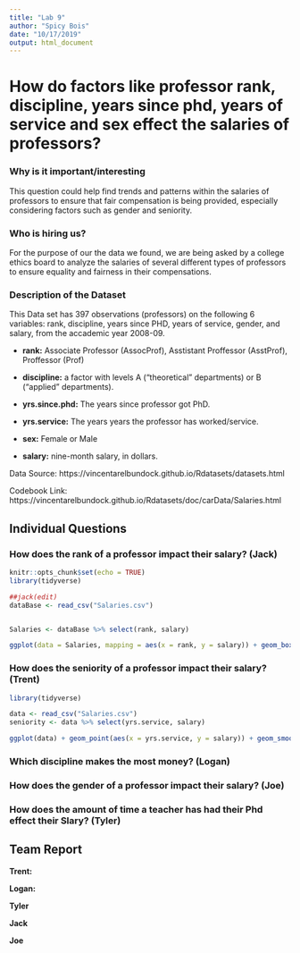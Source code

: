 ```yaml
---
title: "Lab 9"
author: "Spicy Bois"
date: "10/17/2019"
output: html_document
---
```

# How do factors like professor rank, discipline, years since phd, years of service and sex effect the salaries of professors?

### Why is it important/interesting
This question could help find trends and patterns within the salaries of professors to ensure that fair compensation is being provided, especially considering factors such as gender and seniority.

### Who is hiring us?
For the purpose of our the data we found, we are being asked by a college ethics board to analyze the salaries of several different types of professors to ensure equality and fairness in their compensations.

### Description of the Dataset
This Data set has 397 observations (professors) on the following 6 variables: rank, discipline, years since PHD, years of service, gender, and salary, from the accademic year 2008-09.

  * **rank:** Associate Professor (AssocProf), Asstistant Proffessor  (AsstProf), Proffessor (Prof)

  * **discipline:** a factor with levels A (“theoretical” departments) or B (“applied” departments).

  * **yrs.since.phd:** The years since professor got PhD.

  * **yrs.service:** The years years the professor has worked/service.

  * **sex:** Female or Male

  * **salary:** nine-month salary, in dollars.

Data Source: https://vincentarelbundock.github.io/Rdatasets/datasets.html

Codebook Link: https://vincentarelbundock.github.io/Rdatasets/doc/carData/Salaries.html

## Individual Questions

### How does the rank of a professor impact their salary? (Jack)
```r
knitr::opts_chunk$set(echo = TRUE)
library(tidyverse)

##jack(edit)
dataBase <- read_csv("Salaries.csv")


Salaries <- dataBase %>% select(rank, salary)

ggplot(data = Salaries, mapping = aes(x = rank, y = salary)) + geom_boxplot()


```

### How does the seniority of a professor impact their salary? (Trent)
```r
library(tidyverse)

data <- read_csv("Salaries.csv")
seniority <- data %>% select(yrs.service, salary)

ggplot(data) + geom_point(aes(x = yrs.service, y = salary)) + geom_smooth(aes(x = yrs.service, y = salary, color = 'Trend line')) + labs(title = "Distribution of Salaries by Years of Service", y = "Annual Salary (US Dollars)", x = "Years of Service (years)") + facet_grid(rank~ .) + theme_bw()
```

### Which discipline makes the most money? (Logan)

### How does the gender of a professor impact their salary? (Joe)

### How does the amount of time a teacher has had their Phd effect their Slary? (Tyler)

## Team Report
**Trent:**

**Logan:**

**Tyler**

**Jack**

**Joe**
